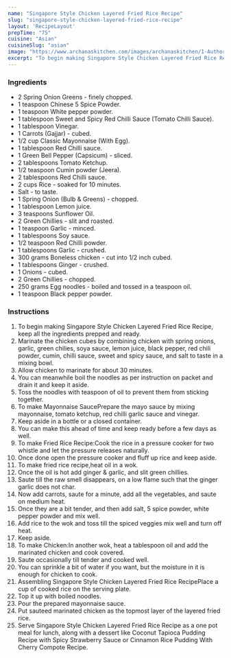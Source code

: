 ---
name: "Singapore Style Chicken Layered Fried Rice Recipe"
slug: "singapore-style-chicken-layered-fried-rice-recipe"
layout: 'RecipeLayout'
prepTime: "75"
cuisine: "Asian"
cuisineSlug: "asian"
image: "https://www.archanaskitchen.com/images/archanaskitchen/1-Author/Sadafabbasi79-yahoo.com/singapore_style_Chicken_fried_rice_Recipe_With_noodles.JPG"
excerpt: "To begin making Singapore Style Chicken Layered Fried Rice Recipe, keep all the ingredients prepped and ready"
---

### Ingredients

- 2 Spring Onion Greens - finely chopped.
- 1 teaspoon Chinese 5 Spice Powder.
- 1 teaspoon White pepper powder.
- 1 tablespoon Sweet and Spicy Red Chilli Sauce (Tomato Chilli Sauce).
- 1 tablespoon Vinegar.
- 1 Carrots (Gajjar) - cubed.
- 1/2 cup Classic Mayonnaise (With Egg).
- 1 tablespoon Red Chilli sauce.
- 1 Green Bell Pepper (Capsicum) - sliced.
- 2 tablespoons Tomato Ketchup.
- 1/2 teaspoon Cumin powder (Jeera).
- 2 tablespoons Red Chilli sauce.
- 2 cups Rice - soaked for 10 minutes.
- Salt - to taste.
- 1 Spring Onion (Bulb & Greens) - chopped.
- 1 tablespoon Lemon juice.
- 3 teaspoons Sunflower Oil.
- 2 Green Chillies - slit and roasted.
- 1 teaspoon Garlic - minced.
- 1 tablespoons Soy sauce.
- 1/2 teaspoon Red Chilli powder.
- 1 tablespoons Garlic - crushed.
- 300 grams Boneless chicken - cut into 1/2 inch cubed.
- 1 tablespoons Ginger - crushed.
- 1 Onions - cubed.
- 2 Green Chillies - chopped.
- 250 grams Egg noodles - boiled and tossed in a teaspoon oil.
- 1 teaspoon Black pepper powder.

### Instructions

1. To begin making Singapore Style Chicken Layered Fried Rice Recipe, keep all the ingredients prepped and ready.
1. Marinate the chicken cubes by combining chicken with spring onions, garlic, green chilies, soya sauce, lemon juice, black pepper, red chili powder, cumin, chilli sauce, sweet and spicy sauce, and salt to taste in a mixing bowl.
1. Allow chicken to marinate for about 30 minutes.
1. You can meanwhile boil the noodles as per instruction on packet and drain it and keep it aside.
1. Toss the noodles with teaspoon of oil to prevent them from sticking together.
1. To make Mayonnaise SaucePrepare the mayo sauce by mixing mayonnaise, tomato ketchup, red chilli garlic sauce and vinegar.
1. Keep aside in a bottle or a closed container.
1. You can make this ahead of time and keep ready before a few days as well.
1. To make Fried Rice Recipe:Cook the rice in a pressure cooker for two whistle and let the pressure releases naturally.
1. Once done open the pressure cooker and fluff up rice and keep aside.
1. To make fried rice recipe,heat oil in a wok.
1. Once the oil is hot add ginger & garlic, and slit green chillies.
1. Saute till the raw smell disappears, on a low flame such that the ginger garlic does not char.
1. Now add carrots, saute for a minute, add all the vegetables, and saute on medium heat.
1. Once they are a bit tender, and then add salt, 5 spice powder, white pepper powder and mix well.
1. Add rice to the wok and toss till the spiced veggies mix well and turn off heat.
1. Keep aside.
1. To make Chicken:In another wok, heat a tablespoon oil and add the marinated chicken and cook covered.
1. Saute occasionally till tender and cooked well.
1. You can sprinkle a bit of water if you want, but the moisture in it is enough for chicken to cook.
1. Assembling Singapore Style Chicken Layered Fried Rice RecipePlace a cup of cooked rice on the serving plate.
1. Top it up with boiled noodles.
1. Pour the prepared mayonnaise sauce.
1. Put sauteed marinated chicken as the topmost layer of the layered fried rice.
1. Serve Singapore Style Chicken Layered Fried Rice Recipe as a one pot meal for lunch, along with a dessert like Coconut Tapioca Pudding Recipe with Spicy Strawberry Sauce or Cinnamon Rice Pudding With Cherry Compote Recipe.
